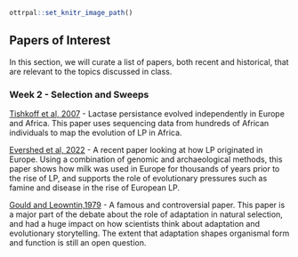 ```r
ottrpal::set_knitr_image_path()
``` 

## Papers of Interest

In this section, we will curate a list of papers, both recent and historical, that are relevant to the topics discussed in class. 

### Week 2 - Selection and Sweeps 

[Tishkoff et al, 2007](https://drive.google.com/file/d/1VzyxeNxXVvuGkKtKw7HLozcdOM70Ojrr/view?usp=sharing) - Lactase persistance evolved independently in Europe and Africa. This paper uses sequencing data from hundreds of African individuals to map the evolution of LP in Africa. 

[Evershed et al, 2022](https://drive.google.com/file/d/1GSxjUHitzkV_I2-RWrmWfIO8x_bM8LOG/view?usp=sharing) - A recent paper looking at how LP originated in Europe. Using a combination of genomic and archaeological methods, this paper shows how milk was used in Europe for thousands of years prior to the rise of LP, and supports the role of evolutionary pressures such as famine and disease in the rise of European LP. 

[Gould and Leowntin,1979](https://drive.google.com/file/d/1Pq-DRC0YeMTUTzMeLHVZWPYQO0jYmBqX/view?usp=sharing) - A famous and controversial paper. This paper is a major part of the debate about the role of adaptation in natural selection, and had a huge impact on how scientists think about adaptation and evolutionary storytelling. The extent that adaptation shapes organismal form and function is still an open question. 